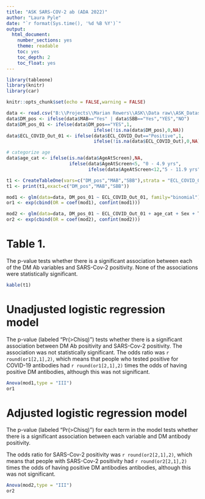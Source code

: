 ```yaml
---
title: "ASK SARS-COV-2 ab (ADA 2022)"
author: "Laura Pyle"
date: "`r format(Sys.time(), '%d %B %Y')`"
output:
  html_document:
    number_sections: yes
    theme: readable
    toc: yes
    toc_depth: 2
    toc_float: yes
---
```


```r
library(tableone)
library(knitr)
library(car)

knitr::opts_chunk$set(echo = FALSE,warning = FALSE)

data <- read.csv("B:\\Projects\\Marian Rewers\\ASK\\Data raw\\ASK_Dataset_Abstract_CovidScreening_2022-01-07.csv",na.strings = c("NA",""," "))
data$DM_pos <- ifelse(data$MAB=="Yes" | data$SBB=="Yes","YES","NO")
data$DM_pos_01 <- ifelse(data$DM_pos=="YES",1,
                                ifelse(!is.na(data$DM_pos),0,NA))
data$ECL_COVID_Out_01 <- ifelse(data$ECL_COVID_Out=="Positive",1,
                                ifelse(!is.na(data$ECL_COVID_Out),0,NA))

# categorize age
data$age_cat <- ifelse(is.na(data$AgeAtScreen),NA,
                       ifelse(data$AgeAtScreen<5, "0 - 4.9 yrs",
                              ifelse(data$AgeAtScreen<12,"5 - 11.9 yrs", "12+ yrs")))

t1 <- CreateTableOne(vars=c("DM_pos","MAB","SBB"),strata = "ECL_COVID_Out", data=data)
t1 <- print(t1,exact=c("DM_pos","MAB","SBB"))

mod1 <- glm(data=data, DM_pos_01 ~ ECL_COVID_Out_01, family="binomial")
or1 <- exp(cbind(OR = coef(mod1), confint(mod1)))

mod2 <- glm(data=data, DM_pos_01 ~ ECL_COVID_Out_01 + age_cat + Sex + T1D_Fam + NHW, family="binomial")
or2 <- exp(cbind(OR = coef(mod2), confint(mod2)))

```

# Table 1.  

The p-value tests whether there is a significant association between each of the DM Ab variables and SARS-Cov-2 positivity.  None of the associations were statistically significant.

```r
kable(t1)
```

# Unadjusted logistic regression model

The p-value (labeled "Pr(>Chisq)") tests whether there is a significant association between DM Ab positivity and SARS-Cov-2 positivity.  The association was not statistically significant.  The odds ratio was `r round(or1[2,1],2)`, which means that people who tested positive for COVID-19 antibodies had `r round(or1[2,1],2)` times the odds of having positive DM antibodies, although this was not significant.


```r
Anova(mod1,type = "III")
or1
```

# Adjusted logistic regression model

The p-value (labeled "Pr(>Chisq)") for each term in the model tests whether there is a significant association between each variable and DM antibody positivity.  

The odds ratio for SARS-Cov-2 positivity was `r round(or2[2,1],2)`, which means that people with SARS-Cov-2 positivity had `r round(or2[2,1],2)` times the odds of having positive DM antibodies antibodies, although this was not significant.

```r
Anova(mod2,type = "III")
or2
```


